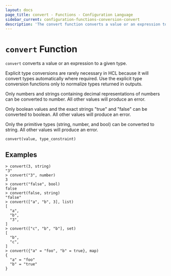 ```yaml
---
layout: docs
page_title: convert - Functions - Configuration Language
sidebar_current: configuration-functions-conversion-convert
description: 'The convert function converts a value or an expression to a given type. '
---
```


# `convert` Function

`convert` converts a value or an expression to a given type.

Explicit type conversions are rarely necessary in HCL because it will convert
types automatically where required. Use the explicit type conversion functions
only to normalize types returned in outputs.

Only numbers and strings containing decimal representations of numbers can be
converted to number. All other values will produce an error.

Only boolean values and the exact strings "true" and "false" can be converted
to boolean. All other values will produce an error.

Only the primitive types (string, number, and bool) can be converted to string.
All other values will produce an error.

`convert(value, type_constraint)`

## Examples

```
> convert(3, string)
"3"
> convert("3", number)
3
> convert("false", bool)
false
> convert(false, string)
"false"
> convert(["a", "b", 3], list)
[
  "a",
  "b",
  "3",
]
> convert(["c", "b", "b"], set)
[
  "b",
  "c",
]
> convert({"a" = "foo", "b" = true}, map)
{
  "a" = "foo"
  "b" = "true"
}
```
